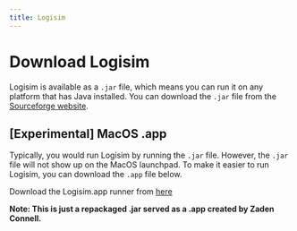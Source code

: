 ```yaml
---
title: Logisim
---
```


# Download Logisim

Logisim is available as a `.jar` file, which means you can run it on any platform that has Java installed. You can download the `.jar` file from the [Sourceforge website](https://sourceforge.net/projects/circuit/files/2.7.x/2.7.1/).

## [Experimental] MacOS .app

Typically, you would run Logisim by running the `.jar` file. However, the `.jar` file will not show up on the MacOS launchpad. To make it easier to run Logisim, you can download the `.app` file below.

Download the Logisim.app runner from [here](https://github.com/PostGuitarist/JARtoApp/releases)

**Note: This is just a repackaged .jar served as a .app created by Zaden Connell.**

